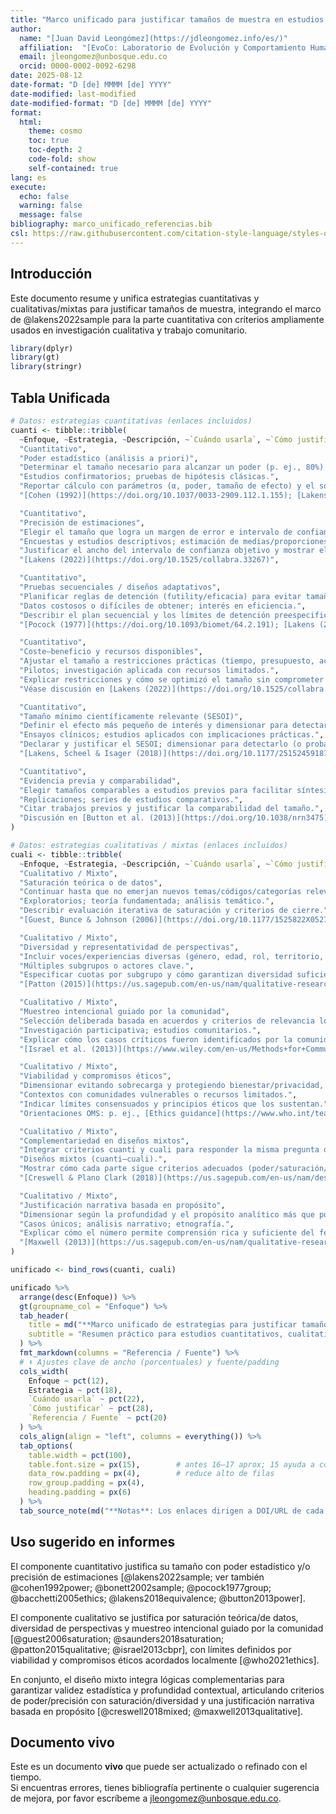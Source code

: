 ```yaml
---
title: "Marco unificado para justificar tamaños de muestra en estudios cuantitativos, cualitativos, o mixtos"
author: 
  name: "[Juan David Leongómez](https://jdleongomez.info/es/)"
  affiliation:  "[EvoCo: Laboratorio de Evolución y Comportamiento Humano](https://jdleongomez.info/es/team/) | [CODEC: Ciencias Cognitivas y del Comportamiento](https://investigaciones.unbosque.edu.co/codec) | [Facultad de Psicología](https://www.unbosque.edu.co/psicologia) | [Universidad El Bosque](https://www.unbosque.edu.co/)"
  email: jleongomez@unbosque.edu.co
  orcid: 0000-0002-0092-6298
date: 2025-08-12
date-format: "D [de] MMMM [de] YYYY"
date-modified: last-modified
date-modified-format: "D [de] MMMM [de] YYYY"
format:
  html:
    theme: cosmo
    toc: true
    toc-depth: 2
    code-fold: show
    self-contained: true
lang: es
execute:
  echo: false
  warning: false
  message: false
bibliography: marco_unificado_referencias.bib
csl: https://raw.githubusercontent.com/citation-style-language/styles-distribution/refs/heads/master/apa.csl
---
```



## Introducción

Este documento resume y unifica estrategias cuantitativas y cualitativas/mixtas para justificar tamaños de muestra, integrando el marco de @lakens2022sample para la parte cuantitativa con criterios ampliamente usados en investigación cualitativa y trabajo comunitario.

```r
library(dplyr)
library(gt)
library(stringr)
```

## Tabla Unificada

```r
# Datos: estrategias cuantitativas (enlaces incluidos)
cuanti <- tibble::tribble(
  ~Enfoque, ~Estrategia, ~Descripción, ~`Cuándo usarla`, ~`Cómo justificar`, ~`Referencia / Fuente`,
  "Cuantitativo",
  "Poder estadístico (análisis a priori)",
  "Determinar el tamaño necesario para alcanzar un poder (p. ej., 80%) dado un tamaño de efecto esperado y α.",
  "Estudios confirmatorios; pruebas de hipótesis clásicas.",
  "Reportar cálculo con parámetros (α, poder, tamaño de efecto) y el software utilizado.",
  "[Cohen (1992)](https://doi.org/10.1037/0033-2909.112.1.155); [Lakens (2022)](https://doi.org/10.1525/collabra.33267)",

  "Cuantitativo",
  "Precisión de estimaciones",
  "Elegir el tamaño que logra un margen de error e intervalo de confianza deseados para el parámetro.",
  "Encuestas y estudios descriptivos; estimación de medias/proporciones.",
  "Justificar el ancho del intervalo de confianza objetivo y mostrar el tamaño que lo alcanza.",
  "[Lakens (2022)](https://doi.org/10.1525/collabra.33267)",

  "Cuantitativo",
  "Pruebas secuenciales / diseños adaptativos",
  "Planificar reglas de detención (futility/eficacia) para evitar tamaños fijos cuando la evidencia sea suficiente.",
  "Datos costosos o difíciles de obtener; interés en eficiencia.",
  "Describir el plan secuencial y los límites de detención preespecificados.",
  "[Pocock (1977)](https://doi.org/10.1093/biomet/64.2.191); [Lakens (2022)](https://doi.org/10.1525/collabra.33267)",

  "Cuantitativo",
  "Coste–beneficio y recursos disponibles",
  "Ajustar el tamaño a restricciones prácticas (tiempo, presupuesto, acceso a participantes) manteniendo la validez.",
  "Pilotos; investigación aplicada con recursos limitados.",
  "Explicar restricciones y cómo se optimizó el tamaño sin comprometer el objetivo principal.",
  "Véase discusión en [Lakens (2022)](https://doi.org/10.1525/collabra.33267)",

  "Cuantitativo",
  "Tamaño mínimo científicamente relevante (SESOI)",
  "Definir el efecto más pequeño de interés y dimensionar para detectarlo con poder suficiente.",
  "Ensayos clínicos; estudios aplicados con implicaciones prácticas.",
  "Declarar y justificar el SESOI; dimensionar para detectarlo (o probar equivalencia).",
  "[Lakens, Scheel & Isager (2018)](https://doi.org/10.1177/2515245918770963)",

  "Cuantitativo",
  "Evidencia previa y comparabilidad",
  "Elegir tamaños comparables a estudios previos para facilitar síntesis e interpretación conjunta.",
  "Replicaciones; series de estudios comparativos.",
  "Citar trabajos previos y justificar la comparabilidad del tamaño.",
  "Discusión en [Button et al. (2013)](https://doi.org/10.1038/nrn3475); [Lakens (2022)](https://doi.org/10.1525/collabra.33267)"
)

# Datos: estrategias cualitativas / mixtas (enlaces incluidos)
cuali <- tibble::tribble(
  ~Enfoque, ~Estrategia, ~Descripción, ~`Cuándo usarla`, ~`Cómo justificar`, ~`Referencia / Fuente`,
  "Cualitativo / Mixto",
  "Saturación teórica o de datos",
  "Continuar hasta que no emerjan nuevos temas/códigos/categorías relevantes.",
  "Exploratorios; teoría fundamentada; análisis temático.",
  "Describir evaluación iterativa de saturación y criterios de cierre.",
  "[Guest, Bunce & Johnson (2006)](https://doi.org/10.1177/1525822X05279903); [Saunders et al. (2018)](https://doi.org/10.1007/s11135-017-0574-8)",

  "Cualitativo / Mixto",
  "Diversidad y representatividad de perspectivas",
  "Incluir voces/experiencias diversas (género, edad, rol, territorio, etc.).",
  "Múltiples subgrupos o actores clave.",
  "Especificar cuotas por subgrupo y cómo garantizan diversidad suficiente.",
  "[Patton (2015)](https://us.sagepub.com/en-us/nam/qualitative-research-evaluation-methods/book232962)",

  "Cualitativo / Mixto",
  "Muestreo intencional guiado por la comunidad",
  "Selección deliberada basada en acuerdos y criterios de relevancia local.",
  "Investigación participativa; estudios comunitarios.",
  "Explicar cómo los casos críticos fueron identificados por la comunidad.",
  "[Israel et al. (2013)](https://www.wiley.com/en-us/Methods+for+Community-Based+Participatory+Research+for+Health%2C+2nd+Edition-p-9781118021866)",

  "Cualitativo / Mixto",
  "Viabilidad y compromisos éticos",
  "Dimensionar evitando sobrecarga y protegiendo bienestar/privacidad, según acuerdos locales.",
  "Contextos con comunidades vulnerables o recursos limitados.",
  "Indicar límites consensuados y principios éticos que los sustentan.",
  "Orientaciones OMS: p. ej., [Ethics guidance](https://www.who.int/teams/health-ethics-governance)",

  "Cualitativo / Mixto",
  "Complementariedad en diseños mixtos",
  "Integrar criterios cuanti y cuali para responder la misma pregunta desde lógicas distintas.",
  "Diseños mixtos (cuanti–cuali).",
  "Mostrar cómo cada parte sigue criterios adecuados (poder/saturación/diversidad).",
  "[Creswell & Plano Clark (2018)](https://us.sagepub.com/en-us/nam/designing-and-conducting-mixed-methods-research/book241842)",

  "Cualitativo / Mixto",
  "Justificación narrativa basada en propósito",
  "Dimensionar según la profundidad y el propósito analítico más que por un número fijo.",
  "Casos únicos; análisis narrativo; etnografía.",
  "Explicar cómo el número permite comprensión rica y suficiente del fenómeno.",
  "[Maxwell (2013)](https://us.sagepub.com/en-us/nam/qualitative-research-design/book234502)"
)

unificado <- bind_rows(cuanti, cuali)

unificado %>%
  arrange(desc(Enfoque)) %>%
  gt(groupname_col = "Enfoque") %>%
  tab_header(
    title = md("**Marco unificado de estrategias para justificar tamaños de muestra**"),
    subtitle = "Resumen práctico para estudios cuantitativos, cualitativos y mixtos"
  ) %>%
  fmt_markdown(columns = "Referencia / Fuente") %>%
  # ⬇️ Ajustes clave de ancho (porcentuales) y fuente/padding
  cols_width(
    Enfoque ~ pct(12),
    Estrategia ~ pct(18),
    `Cuándo usarla` ~ pct(22),
    `Cómo justificar` ~ pct(28),
    `Referencia / Fuente` ~ pct(20)
  ) %>%
  cols_align(align = "left", columns = everything()) %>%
  tab_options(
    table.width = pct(100),
    table.font.size = px(15),        # antes 16–17 aprox; 15 ayuda a compactar
    data_row.padding = px(4),        # reduce alto de filas
    row_group.padding = px(4),
    heading.padding = px(6)
  ) %>%
  tab_source_note(md("**Notas**: Los enlaces dirigen a DOI/URL de cada fuente."))
```

## Uso sugerido en informes

El componente cuantitativo justifica su tamaño con poder estadístico y/o precisión de estimaciones [@lakens2022sample; ver también @cohen1992power; @bonett2002sample; @pocock1977group; @bacchetti2005ethics; @lakens2018equivalence; @button2013power]. 

El componente cualitativo se justifica por saturación teórica/de datos, diversidad de perspectivas y muestreo intencional guiado por la comunidad [@guest2006saturation; @saunders2018saturation; @patton2015qualitative; @israel2013cbpr], con límites definidos por viabilidad y compromisos éticos acordados localmente [@who2021ethics]. 

En conjunto, el diseño mixto integra lógicas complementarias para garantizar validez estadística y profundidad contextual, articulando criterios de poder/precisión con saturación/diversidad y una justificación narrativa basada en propósito [@creswell2018mixed; @maxwell2013qualitative].

::: callout-note
## Documento vivo

Este es un documento **vivo** que puede ser actualizado o refinado con el tiempo.  
Si encuentras errores, tienes bibliografía pertinente o cualquier sugerencia de mejora, por favor escríbeme a <jleongomez@unbosque.edu.co>.
:::